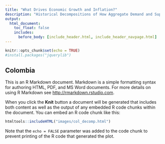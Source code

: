 ```yaml
---
title: "What Drives Economic Growth and Inflation?"
description: "Historical Decompositions of How Aggregate Demand and Supply, Echange Rate and Commodity Prices drive Economic growth and inflation in South America."
output:
  html_document:
    toc_float: false
    includes:
      before_body: [include_header.html, include_header_navpage.html]
---
```


<!-- Google tag (gtag.js) -->

```{=html}
<script async src="https://www.googletagmanager.com/gtag/js?id=G-F5HJ5VRY62"></script>
```
```{=html}
<script>
  window.dataLayer = window.dataLayer || [];
  function gtag(){dataLayer.push(arguments);}
  gtag('js', new Date());

  gtag('config', 'G-F5HJ5VRY62');
</script>
```
```r
knitr::opts_chunk$set(echo = TRUE)
#install.packages("jquerylib")
```

## Colombia

This is an R Markdown document. Markdown is a simple formatting syntax for authoring HTML, PDF, and MS Word documents. For more details on using R Markdown see <http://rmarkdown.rstudio.com>.

When you click the **Knit** button a document will be generated that includes both content as well as the output of any embedded R code chunks within the document. You can embed an R code chunk like this:

```r
htmltools::includeHTML("images/col_decomp.html")


```

Note that the `echo = FALSE` parameter was added to the code chunk to prevent printing of the R code that generated the plot.
